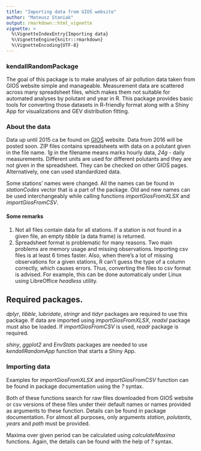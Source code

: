 ```yaml
---
title: "Importing data from GIOŚ website"
author: "Mateusz Staniak"
output: rmarkdown::html_vignette
vignette: >
  %\VignetteIndexEntry{Importing data}
  %\VignetteEngine{knitr::rmarkdown}
  %\VignetteEncoding{UTF-8}
---
```



### kendallRandomPackage

The goal of this package is to make analyses of air pollution data taken from GIOŚ website simple and manageable.
Measurement data are scattered across many spreadsheet files, which makes them not suitable for automated analyses by polutant and year in R.
This package provides basic tools for converting those datasets in R-friendly format along with a Shiny App for visualizations and GEV distribution fitting.


### About the data

Data up until 2015 ca be found on [GIOŚ](http://www.powietrze.gios.gov.pl/pjp/archives) website.
Data from 2016 will be posted soon.
ZIP files contains spreadsheets with data on a polutant given in the file name.
_1g_ in the filename means marks hourly data, _24g_ - daily measurements.
Different units are used for different polutants and they are not given in the spreadsheet. 
They can be checked on other GIOŚ pages.
Alternatively, one can used standardized data.

Some stations' names were changed. 
All the names can be found in _stationCodes_ vector that is a part of the package.
Old and new names can be used interchangeably while calling functions _importGiosFromXLSX_ and _importGiosFromCSV_.


#### Some remarks

1. Not all files contain data for all stations. If a station is not found in a given file, an empty _tibble_ (a data frame) is returned. 
2. Spreadsheet format is problematic for many reasons.
   Two main problems are memory usage and missing observations.
   Importing csv files is at least 6 times faster.
   Also, when there's a lot of missing observations for a given stations, R can't guess the type of a column correctly, which causes errors.
   Thus, converting the files to csv format is advised. 
   For example, this can be done automaticaly under Linux using LibreOffice _headless_ utility.
  
 
## Required packages.

_dplyr_, _tibble_, _lubridate_, _stringr_ and _tidyr_ packages are required to use this package. 
If data are imported using _importGiosFromXLSX_, _readxl_ package must also be loaded.
If _importGiosFromCSV_ is used, _readr_ package is required.

_shiny_, _ggplot2_ and _EnvStats_ packages are needed to use _kendallRandomApp_ function that starts a Shiny App.


### Importing data

Examples for _importGiosFromXLSX_ and _importGiosFromCSV_ function can be found in package documentation using the _?_ syntax.

Both of these functions search for raw files downloaded from GIOŚ website or csv versions of these files under their default names or names provided as arguments to these function.
Details can be found in package documentation.
For almost all purposes, only arguments _station_, _polutants_, _years_ and _path_ must be provided.

Maxima over given period can be calculated using _calculateMaxima_ functions. Again, the details can be found with the help of _?_ syntax.

